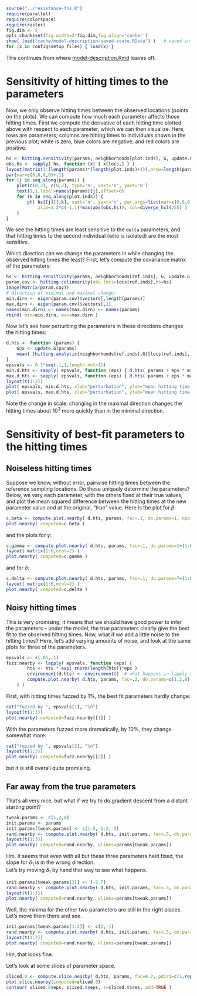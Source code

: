 ```r
source("../resistance-fns.R")
require(parallel)
require(colorspace)
require(raster)
fig.dim <- 5
opts_chunk$set(fig.width=2*fig.dim,fig.align='center')
show( load("cache/model-description-saved-state.RData") )   # saved in model-description.R
for (x in config$setup_files) { load(x) }
```

This continues from where [model-description.Rmd](model-description.html) leaves off.


Sensitivity of hitting times to the parameters
==============================================

Now, we only observe hitting times between the observed locations (points on the plots).
We can compute how much each parameter affects those hitting times.
First we compute the derivative of each hitting time plotted above with respect to each parameter,
which we can then visualize.
Here, rows are parameters; columns are hitting times to individuals shown in the previous plot;
white is zero, blue colors are negative, and red colors are positive.
```r
hs <- hitting.sensitivity(params, neighborhoods[plot.inds], G, update.G, layers, transfn, valfn, ndelta, ngamma)
obs.hs <- sapply( hs, function (x) { x[locs,] } )
layout(matrix(1:(length(params)*(length(plot.inds)+1)),nrow=length(params),byrow=TRUE))
par(mar=c(0,0,0,0)+.1)
for (j in seq_along(params)) {
    plot(c(0,2), c(0,2), type='n', xaxt='n', yaxt='n')
    text(1,1,label=names(params)[j],offset=0)
    for (k in seq_along(plot.inds)) {
        ph( hs[[j]][,k], xaxt='n', yaxt='n', par.args=list(mar=c(0,0,0,0)+.1), legend=FALSE, 
            zlim=1.2*c(-1,1)*max(abs(obs.hs)), col=diverge_hcl(255) )
    }
}
```
We see the hitting times are least sensitive to the `delta` parameters,
and that hitting times to the second individual (who is isolated) are the most sensitive.

Which direction can we change the parameters in while changing the observed hitting times the least?
First, let's compute the covariance matrix of the parameters:
```r
hs <- hitting.sensitivity(params, neighborhoods[ref.inds], G, update.G, layers, transfn, valfn, ndelta, ngamma)
param.cov <- hitting.colinearity(obs.locs=locs[ref.inds],hs=hs)
image(Matrix(param.cov))
# direction of minimal and maximal change:
min.dirn <- eigen(param.cov)$vectors[,length(params)]
max.dirn <- eigen(param.cov)$vectors[,1]
names(min.dirn) <- names(max.dirn) <- names(params)
rbind( min=min.dirn, max=max.dirn )
```
Now let's see how perturbing the parameters in these directions changes the hitting times:
```r
d.hts <- function (params) {
    G@x <- update.G(params)
    mean( (hitting.analytic(neighborhoods[ref.inds],G)[locs[ref.inds],] - hts[locs[ref.inds],ref.inds])^2 )
}
epsvals <- 0.1*seq(-1,1,length.out=11)
min.d.hts <- sapply( epsvals, function (eps) { d.hts( params + eps * min.dirn ) } )
max.d.hts <- sapply( epsvals, function (eps) { d.hts( params + eps * max.dirn ) } )
layout(t(1:2))
plot( epsvals, min.d.hts, xlab="perturbation", ylab="mean hitting time difference", main='minimal direction' )
plot( epsvals, max.d.hts, xlab="perturbation", ylab="mean hitting time difference", main='maximal direction' )
```
Note the change in scale: changing in the maximal direction changes the hitting times about $10^3$ more quickly than in the minimal direction.



Sensitivity of best-fit parameters to the hitting times
=======================================================

Noiseless hitting times
-----------------------

Suppose we know, without error,
pairwise hitting times between the reference sampling locations.
Do these uniquely determine the parameters?
Below, we vary each parameter, with the others fixed at their true values,
and plot the mean squared difference between the hitting times at the new parameter value
and at the original, "true" value.
Here is the plot for $\beta$:
```r
c.beta <- compute.plot.nearby( d.hts, params, fac=.1, do.params=1, npoints=11 )
plot.nearby( computed=c.beta )
```
and the plots for $\gamma$:
```r
c.gamma <- compute.plot.nearby( d.hts, params, fac=.1, do.params=1+(1:6), npoints=11 )
layout( matrix(1:6,ncol=2) )
plot.nearby( computed=c.gamma )
```
and for $\delta$:
```r
c.delta <- compute.plot.nearby( d.hts, params, fac=.1, do.params=7+(1:6), npoints=11 )
layout( matrix(1:6,ncol=2) )
plot.nearby( computed=c.delta )
```

Noisy hitting times
-------------------

This is very promising; it means that we should have good power to infer the parameters --
under the model, the true parameters clearly give the best fit to the observed hitting times.
Now, what if we add a little noise to the hitting times?
Here, let's add varying amounts of noise,
and look at the same plots for three of the parameters.
```r
epsvals <- c(.01,.1)
fuzz.nearby <- lapply( epsvals, function (eps) {
        hts <- hts * exp( rnorm(length(hts))*eps )
        environment(d.hts) <- environment()  # what happens in lapply stays in lapply
        compute.plot.nearby( d.hts, params, fac=.2, do.params=c(1,2,8), npoints=11 )
    } )
```
First, with hitting times fuzzed by 1%, the best fit parameters hardly change:
```r
cat("fuzzed by ", epsvals[1], "\n")
layout(t(1:3))
plot.nearby( computed=fuzz.nearby[[1]] )
```
With the parameters fuzzed more dramatically, by 10%, they change somewhat more:
```r
cat("fuzzed by ", epsvals[2], "\n")
layout(t(1:3))
plot.nearby( computed=fuzz.nearby[[2]] )
```
but it is still overall quite promising.


Far away from the true parameters
---------------------------------

That's all very nice, but what if we try to do gradient descent from a distant starting point?
```r
tweak.params <- c(1,2,8)
init.params <- params 
init.params[tweak.params] <- c(1.5,-1.2,-2)
rand.nearby <- compute.plot.nearby( d.hts, init.params, fac=.5, do.params=tweak.params, npoints=11 )
layout(t(1:3))
plot.nearby( computed=rand.nearby, vlines=params[tweak.params])
```
Hm.  It seems that even with all but these three parameters held fixed,
the slope for $\delta_1$ is in the wrong direction.  
Let's try moving $\delta_1$ by hand that way to see what happens.
```r
init.params[tweak.params[3]] <- (-2.7)
rand.nearby <- compute.plot.nearby( d.hts, init.params, fac=.5, do.params=tweak.params, npoints=11 )
layout(t(1:3))
plot.nearby( computed=rand.nearby, vlines=params[tweak.params])
```
Well, the minima for the other two parameters are still in the right places.  
Let's move them there and see.
```r
init.params[tweak.params[1:2]] <- c(2,-1)
rand.nearby <- compute.plot.nearby( d.hts, init.params, fac=.5, do.params=tweak.params, npoints=11 )
layout(t(1:3))
plot.nearby( computed=rand.nearby, vlines=params[tweak.params])
```
Hm, that looks fine.

Let's look at some slices of parameter space.
```r
sliced.0 <- compute.slice.nearby( d.hts, params, fac=0.2, pdir1=c(1,rep(0,length(params)-1)), pdir2=c(0,1,rep(0,length(params)-2)) )
plot.slice.nearby(computed=sliced.0)
contour( sliced.0$eps, sliced.0$eps, z=sliced.0$res, add=TRUE )
```
